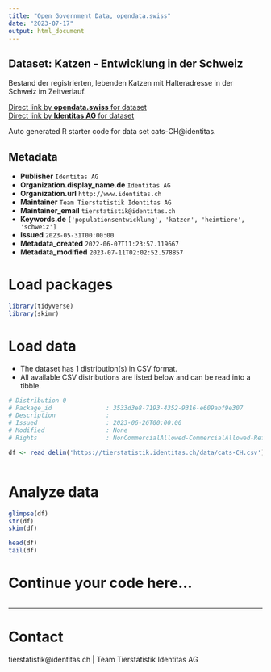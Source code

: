 ```yaml
---
title: "Open Government Data, opendata.swiss"
date: "2023-07-17"
output: html_document
---
```


## Dataset: Katzen - Entwicklung in der Schweiz

Bestand der registrierten, lebenden Katzen mit Halteradresse in der Schweiz im Zeitverlauf.

[Direct link by **opendata.swiss** for dataset](https://opendata.swiss/de/dataset/katzen-entwicklung-in-der-schweiz)<br>
[Direct link by **Identitas AG** for dataset](https://tierstatistik.identitas.ch/)

Auto generated R starter code for data set cats-CH@identitas.

## Metadata

- **Publisher** `Identitas AG`
- **Organization.display_name.de** `Identitas AG`
- **Organization.url** `http://www.identitas.ch`
- **Maintainer** `Team Tierstatistik Identitas AG`
- **Maintainer_email** `tierstatistik@identitas.ch`
- **Keywords.de** `['populationsentwicklung', 'katzen', 'heimtiere', 'schweiz']`
- **Issued** `2023-05-31T00:00:00`
- **Metadata_created** `2022-06-07T11:23:57.119667`
- **Metadata_modified** `2023-07-11T02:02:52.578857`


# Load packages

```r

library(tidyverse)
library(skimr)

```

# Load data

-   The dataset has 1 distribution(s) in CSV format.
-   All available CSV distributions are listed below and can be read into a tibble.

```r

# Distribution 0
# Package_id               : 3533d3e8-7193-4352-9316-e609abf9e307
# Description              : 
# Issued                   : 2023-06-26T00:00:00
# Modified                 : None
# Rights                   : NonCommercialAllowed-CommercialAllowed-ReferenceRequired

df <- read_delim('https://tierstatistik.identitas.ch/data/cats-CH.csv')



```

# Analyze data

```r

glimpse(df)
str(df)
skim(df)

head(df)
tail(df)

```

# Continue your code here...

```r

```

------------------------------------------------------------------------

# Contact

tierstatistik@identitas.ch | Team Tierstatistik Identitas AG
